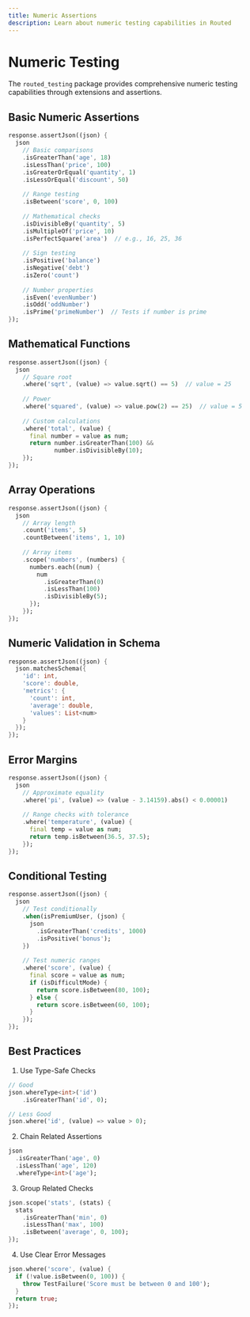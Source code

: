 ```yaml
---
title: Numeric Assertions
description: Learn about numeric testing capabilities in Routed
---
```


# Numeric Testing

The `routed_testing` package provides comprehensive numeric testing capabilities through extensions and assertions.

## Basic Numeric Assertions

```dart
response.assertJson((json) {
  json
    // Basic comparisons
    .isGreaterThan('age', 18)
    .isLessThan('price', 100)
    .isGreaterOrEqual('quantity', 1)
    .isLessOrEqual('discount', 50)
    
    // Range testing
    .isBetween('score', 0, 100)
    
    // Mathematical checks
    .isDivisibleBy('quantity', 5)
    .isMultipleOf('price', 10)
    .isPerfectSquare('area')  // e.g., 16, 25, 36
    
    // Sign testing
    .isPositive('balance')
    .isNegative('debt')
    .isZero('count')
    
    // Number properties
    .isEven('evenNumber')
    .isOdd('oddNumber')
    .isPrime('primeNumber')  // Tests if number is prime
});
```

## Mathematical Functions

```dart
response.assertJson((json) {
  json
    // Square root
    .where('sqrt', (value) => value.sqrt() == 5)  // value = 25
    
    // Power
    .where('squared', (value) => value.pow(2) == 25)  // value = 5
    
    // Custom calculations
    .where('total', (value) {
      final number = value as num;
      return number.isGreaterThan(100) && 
             number.isDivisibleBy(10);
    });
});
```

## Array Operations

```dart
response.assertJson((json) {
  json
    // Array length
    .count('items', 5)
    .countBetween('items', 1, 10)
    
    // Array items
    .scope('numbers', (numbers) {
      numbers.each((num) {
        num
          .isGreaterThan(0)
          .isLessThan(100)
          .isDivisibleBy(5);
      });
    });
});
```

## Numeric Validation in Schema

```dart
response.assertJson((json) {
  json.matchesSchema({
    'id': int,
    'score': double,
    'metrics': {
      'count': int,
      'average': double,
      'values': List<num>
    }
  });
});
```

## Error Margins

```dart
response.assertJson((json) {
  json
    // Approximate equality
    .where('pi', (value) => (value - 3.14159).abs() < 0.00001)
    
    // Range checks with tolerance
    .where('temperature', (value) {
      final temp = value as num;
      return temp.isBetween(36.5, 37.5);
    });
});
```

## Conditional Testing

```dart
response.assertJson((json) {
  json
    // Test conditionally
    .when(isPremiumUser, (json) {
      json
        .isGreaterThan('credits', 1000)
        .isPositive('bonus');
    })
    
    // Test numeric ranges
    .where('score', (value) {
      final score = value as num;
      if (isDifficultMode) {
        return score.isBetween(80, 100);
      } else {
        return score.isBetween(60, 100);
      }
    });
});
```

## Best Practices

1. Use Type-Safe Checks
```dart
// Good
json.whereType<int>('id')
    .isGreaterThan('id', 0);

// Less Good
json.where('id', (value) => value > 0);
```

2. Chain Related Assertions
```dart
json
  .isGreaterThan('age', 0)
  .isLessThan('age', 120)
  .whereType<int>('age');
```

3. Group Related Checks
```dart
json.scope('stats', (stats) {
  stats
    .isGreaterThan('min', 0)
    .isLessThan('max', 100)
    .isBetween('average', 0, 100);
});
```

4. Use Clear Error Messages
```dart
json.where('score', (value) {
  if (!value.isBetween(0, 100)) {
    throw TestFailure('Score must be between 0 and 100');
  }
  return true;
});
```